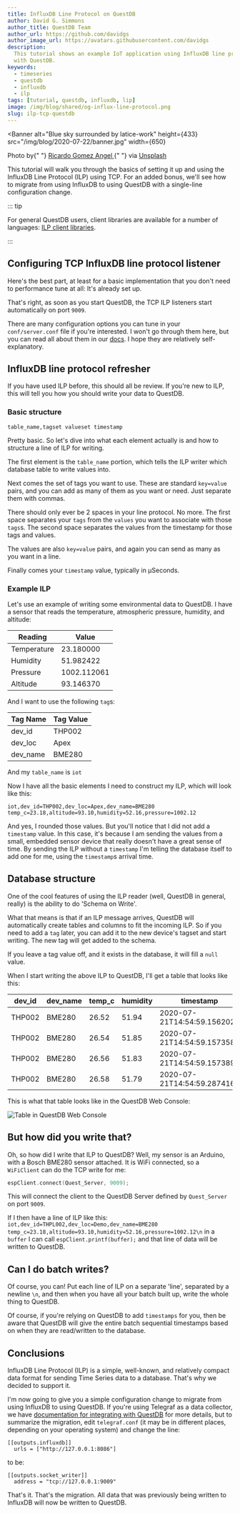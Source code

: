 ```yaml
---
title: InfluxDB Line Protocol on QuestDB
author: David G. Simmons
author_title: QuestDB Team
author_url: https://github.com/davidgs
author_image_url: https://avatars.githubusercontent.com/davidgs
description:
  This tutorial shows an example IoT application using InfluxDB line protocol
  with QuestDB.
keywords:
  - timeseries
  - questdb
  - influxdb
  - ilp
tags: [tutorial, questdb, influxdb, lip]
image: /img/blog/shared/og-influx-line-protocol.png
slug: ilp-tcp-questdb
---
```



<Banner
  alt="Blue sky surrounded by latice-work"
  height={433}
  src="/img/blog/2020-07-22/banner.jpg"
  width={650}
>
  Photo by{" "}
  <a href="https://unsplash.com/photos/z0l-3cWpKto"> Ricardo Gomez Angel </a>{" "}
  via <a href="https://unsplash.com">Unsplash</a>
</Banner>

This tutorial will walk you through the basics of setting it up and using the
InfluxDB Line Protocol (ILP) using TCP. For an added bonus, we'll see how to
migrate from using InfluxDB to using QuestDB with a single-line configuration
change.

::: tip

For general QuestDB users, client libraries are available for a number of
languages: [ILP client libraries](/docs/reference/clients/overview/).

:::

<!--truncate -->

## Configuring TCP InfluxDB line protocol listener

Here's the best part, at least for a basic implementation that you don't need to
performance tune at all: It's already set up.

That's right, as soon as you start QuestDB, the TCP ILP listeners start
automatically on port `9009`.

There are many configuration options you can tune in your `conf/server.conf`
file if you're interested. I won't go through them here, but you can read all
about them in our [docs](/docs/reference/api/ilp/overview/). I hope they are
relatively self-explanatory.

## InfluxDB line protocol refresher

If you have used ILP before, this should all be review. If you're new to ILP,
this will tell you how you should write your data to QuestDB.

### Basic structure

```shell title="ILP syntax"
table_name,tagset valueset timestamp
```

Pretty basic. So let's dive into what each element actually is and how to
structure a line of ILP for writing.

The first element is the `table_name` portion, which tells the ILP writer which
database table to write values into.

Next comes the set of tags you want to use. These are standard `key=value`
pairs, and you can add as many of them as you want or need. Just separate them
with commas.

There should only ever be 2 spaces in your line protocol. No more. The first
space separates your `tags` from the `values` you want to associate with those
`tags`s. The second space separates the values from the timestamp for those tags
and values.

The values are also `key=value` pairs, and again you can send as many as you
want in a line.

Finally comes your `timestamp` value, typically in µSeconds.

### Example ILP

Let's use an example of writing some environmental data to QuestDB. I have a
sensor that reads the temperature, atmospheric pressure, humidity, and altitude:

| Reading     | Value       |
| ----------- | ----------- |
| Temperature | 23.180000   |
| Humidity    | 51.982422   |
| Pressure    | 1002.112061 |
| Altitude    | 93.146370   |

And I want to use the following `tag`s:

| Tag Name | Tag Value |
| -------- | --------- |
| dev_id   | THP002    |
| dev_loc  | Apex      |
| dev_name | BME280    |

And my `table_name` is `iot`

Now I have all the basic elements I need to construct my ILP, which will look
like this:

`iot,dev_id=THP002,dev_loc=Apex,dev_name=BME280 temp_c=23.18,altitude=93.10,humidity=52.16,pressure=1002.12`

And yes, I rounded those values. But you'll notice that I did not add a
`timestamp` value. In this case, it's because I am sending the values from a
small, embedded sensor device that really doesn't have a great sense of time. By
sending the ILP without a `timestamp` I'm telling the database itself to add one
for me, using the `timestamp`s arrival time.

## Database structure

One of the cool features of using the ILP reader (well, QuestDB in general,
really) is the ability to do 'Schema on Write'.

What that means is that if an ILP message arrives, QuestDB will automatically
create tables and columns to fit the incoming ILP. So if you need to add a `tag`
later, you can add it to the new device's tagset and start writing. The new tag
will get added to the schema.

If you leave a tag value off, and it exists in the database, it will fill a
`null` value.

When I start writing the above ILP to QuestDB, I'll get a table that looks like
this:

| dev_id | dev_name | temp_c | humidity | timestamp                   | dev_loc | altitude | pressure |
| ------ | -------- | ------ | -------- | --------------------------- | ------- | -------- | -------- |
| THP002 | BME280   | 26.52  | 51.94    | 2020-07-21T14:54:59.156202Z | Apex    | 76.27    | 1004.12  |
| THP002 | BME280   | 26.54  | 51.85    | 2020-07-21T14:54:59.157358Z | Apex    | 75.97    | 1004.16  |
| THP002 | BME280   | 26.56  | 51.83    | 2020-07-21T14:54:59.157389Z | Apex    | 75.84    | 1004.17  |
| THP002 | BME280   | 26.58  | 51.79    | 2020-07-21T14:54:59.287416Z | Apex    | 75.93    | 1004.16  |

This is what that table looks like in the QuestDB Web Console:

![Table in QuestDB Web Console](/img/blog/2020-07-22/tableShot.png)

## But how did you write that?

Oh, so how did I write that ILP to QuestDB? Well, my sensor is an Arduino, with
a Bosch BME280 sensor attached. It is WiFi connected, so a `WiFiClient` can do
the TCP write for me:

```C title="WiFiClient Connect"
espClient.connect(Quest_Server, 9009);
```

This will connect the client to the QuestDB Server defined by `Quest_Server` on
port `9009`.

If I then have a line of ILP like this:
`iot,dev_id=THPL002,dev_loc=Demo,dev_name=BME280 temp_c=23.18,altitude=93.10,humidity=52.16,pressure=1002.12\n`
in a `buffer` I can call `espClient.printf(buffer);` and that line of data will
be written to QuestDB.

## Can I do batch writes?

Of course, you can! Put each line of ILP on a separate 'line', separated by a
newline `\n`, and then when you have all your batch built up, write the whole
thing to QuestDB.

Of course, if you're relying on QuestDB to add `timestamps` for you, then be
aware that QuestDB will give the entire batch sequential timestamps based on
when they are read/written to the database.

## Conclusions

InfluxDB Line Protocol (ILP) is a simple, well-known, and relatively compact
data format for sending Time Series data to a database. That's why we decided to
support it.

I'm now going to give you a simple configuration change to migrate from using
InfluxDB to using QuestDB. If you're using Telegraf as a data collector, we have
[documentation for integrating with QuestDB](/docs/third-party-tools/telegraf/)
for more details, but to summarize the migration, edit `telegraf.conf` (it may
be in different places, depending on your operating system) and change the line:

```shell
[[outputs.influxdb]]
  urls = ["http://127.0.0.1:8086"]
```

to be:

```shell
[[outputs.socket_writer]]
  address = "tcp://127.0.0.1:9009"
```

That's it. That's the migration. All data that was previously being written to
InfluxDB will now be written to QuestDB.
